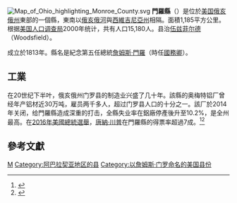 {{Otheruses|門羅縣|subject=美國俄亥俄州的一個縣|other=同名的縣}}
[[File:Map_of_Ohio_highlighting_Monroe_County.svg|thumb]]
'''門羅縣'''（{{lang-en|Monroe County}}）是位於[[美国|美国]][[俄亥俄州|俄亥俄州]]東部的一個縣，東南以[[俄亥俄河|俄亥俄河]]與[[西維吉尼亞州|西維吉尼亞州]]相隔。面積1,185平方公里。根据[[美国人口调查局|美国人口调查局]]2000年统计，共有人口15,180人。县治[[伍兹菲尔德|伍兹菲尔德]]（Woodsfield）。

成立於1813年。縣名是紀念第五任總統[[詹姆斯·門羅|詹姆斯·門羅]]（時任[[美國國務卿|國務卿]]）。

==工業==
在20世纪下半叶，俄亥俄州门罗县的制造业兴盛了几十年。該縣的奥梅特铝厂曾经年产铝材近30万吨，雇员两千多人，超过门罗县人口的十分之一。該厂於2014年关闭，给門羅縣造成深重的打击，全縣失业率在鋁廠停產後升至10.2%，是全州最高。在[[2016年美國總統選舉|2016年美國總統選舉]]，[[唐納·川普|唐納·川普]]在門羅縣的得票率超過7成。<ref name=voa01>{{Cite news |url=https://www.voachinese.com/a/west-virginia-20161108/3587490.html |title=中国铝出口大增 重创俄亥俄工业县 |publisher=VOA |date=2016-11-09}}</ref><ref name=voa02>{{Cite news |url=https://www.voanews.com/a/rust-belt-town-bets-on-trump-after-china-s-aluminum-dump/3611565.html |title=Rust Belt Town Bets on Trump After China’s Aluminum Dump |publisher=VOA |date=2016-11-25}}</ref>

==參考文獻==
{{reflist}}

{{Authority control}}
{{ohio-stub}}

[[Category:俄亥俄州行政區劃|M]]
[[Category:阿巴拉契亚地区的县|Category:阿巴拉契亚地区的县]]
[[Category:以詹姆斯·门罗命名的美国县份|Category:以詹姆斯·门罗命名的美国县份]]